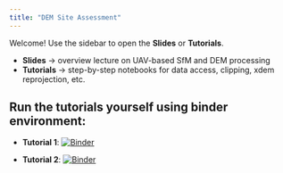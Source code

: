 ```yaml
---
title: "DEM Site Assessment"
---
```


Welcome! Use the sidebar to open the **Slides** or **Tutorials**.

- **Slides** → overview lecture on UAV-based SfM and DEM processing
- **Tutorials** → step-by-step notebooks for data access, clipping, xdem reprojection, etc.


## Run the tutorials yourself using binder environment: 

- **Tutorial 1**: [![Binder](https://mybinder.org/badge_logo.svg)](https://mybinder.org/v2/gh/SpringerLabNAU/dem-site-assessment/HEAD?urlpath=%2Fdoc%2Ftree%2FTutorial1.ipynb)

- **Tutorial 2**: [![Binder](https://mybinder.org/badge_logo.svg)](https://mybinder.org/v2/gh/SpringerLabNAU/dem-site-assessment/HEAD?urlpath=%2Fdoc%2Ftree%2FTutorial2.ipynb)



